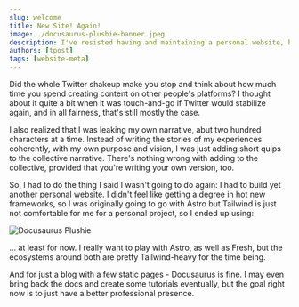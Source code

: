 ```yaml
---
slug: welcome
title: New Site! Again!
image: ./docusaurus-plushie-banner.jpeg
description: I've resisted having and maintaining a personal website, but events of late reminded me of the value of having my own content on my own domain.
authors: [tpost]
tags: [website-meta]
---
```


Did the whole Twitter shakeup make you stop and think about how much time you
spend creating content on other people's platforms? I thought about it quite a
bit when it was touch-and-go if Twitter would stabilize again, and in all
fairness, that's still mostly the case.

I also realized that I was leaking my own narrative, abut two hundred characters
at a time. Instead of writing the stories of my experiences coherently, with my
own purpose and vision, I was just adding short quips to the collective
narrative. There's nothing wrong with adding to the collective, provided that
you're writing your own version, too.

So, I had to do the thing I said I wasn't going to do again: I had to build yet
another personal website. I didn't feel like getting a degree in hot new
frameworks, so I was originally going to go with Astro but Tailwind is just not
comfortable for me for a personal project, so I ended up using:

![Docusaurus Plushie](./docusaurus-plushie-banner.jpeg)

<!--truncate-->

... at least for now. I really want to play with Astro, as well as Fresh, but
the ecosystems around both are pretty Tailwind-heavy for the time being.

And for just a blog with a few static pages - Docusaurus is fine. I may even
bring back the docs and create some tutorials eventually, but the goal right now
is to just have a better professional presence.
